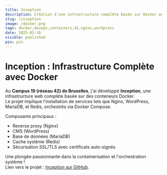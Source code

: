 ```yaml
---
title: Inception
description: Création d'une infrastructure complète basée sur Docker au Campus 19 (réseau 42) à Bruxelles.
slug: /inception
image: /docker.png
tags: docker,devops,containers,42,nginx,wordpress
date: 2025-03-16
visible: published
pin: pin
---
```


# Inception : Infrastructure Complète avec Docker

Au **Campus 19 (réseau 42) de Bruxelles**, j'ai développé **Inception**, une infrastructure web complète basée sur des conteneurs Docker.  
Le projet implique l'installation de services tels que Nginx, WordPress, MariaDB, et Redis, orchestrés via Docker Compose.

Composants principaux :
- Reverse proxy (Nginx)
- CMS (WordPress)
- Base de données (MariaDB)
- Cache système (Redis)
- Sécurisation SSL/TLS avec certificats auto-signés

Une plongée passionnante dans la containerisation et l'orchestration système !  
Lien vers le projet : [Inception sur GitHub](https://github.com/ktor-vi/inception).
